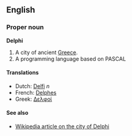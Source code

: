 ==English==
===Proper noun===
'''Delphi'''

#A city of ancient [[Greece]].
#A programming language based on PASCAL

====Translations====
*Dutch: [[Delfi]] ''n''
*French: [[Delphes]]
*Greek: [[Δελφοί]]

====See also====
*[[w:Delphi|Wikipedia article on the city of Delphi]]